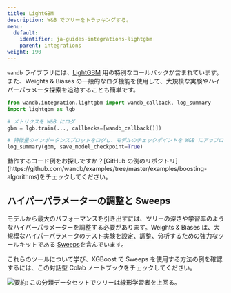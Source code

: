 ```yaml
---
title: LightGBM
description: W&B でツリーをトラッキングする。
menu:
  default:
    identifier: ja-guides-integrations-lightgbm
    parent: integrations
weight: 190
---
```


<Card title="Try in Colab" href="https://colab.research.google.com/github/wandb/examples/blob/master/colabs/boosting/Simple_LightGBM_Integration.ipynb" icon="python"/>

`wandb` ライブラリには、[LightGBM](https://lightgbm.readthedocs.io/en/latest/) 用の特別なコールバックが含まれています。また、Weights & Biases の一般的なログ機能を使用して、大規模な実験やハイパーパラメータ探索を追跡することも簡単です。

```python
from wandb.integration.lightgbm import wandb_callback, log_summary
import lightgbm as lgb

# メトリクスを W&B にログ
gbm = lgb.train(..., callbacks=[wandb_callback()])

# 特徴量のインポータンスプロットをログし、モデルのチェックポイントを W&B にアップロード
log_summary(gbm, save_model_checkpoint=True)
```

<Note>
動作するコード例をお探しですか？[GitHub の例のリポジトリ](https://github.com/wandb/examples/tree/master/examples/boosting-algorithms)をチェックしてください。
</Note>

## ハイパーパラメーターの調整と Sweeps

モデルから最大のパフォーマンスを引き出すには、ツリーの深さや学習率のようなハイパーパラメーターを調整する必要があります。Weights & Biases は、大規模なハイパーパラメータのテスト実験を設定、調整、分析するための強力なツールキットである [Sweeps](/ja/guides/models/sweeps/)を含んでいます。

これらのツールについて学び、XGBoost で Sweeps を使用する方法の例を確認するには、この対話型 Colab ノートブックをチェックしてください。

<Card title="Try in Colab" href="https://colab.research.google.com/github/wandb/examples/blob/master/colabs/boosting/Using_W%26B_Sweeps_with_XGBoost.ipynb" icon="python"/>

<Frame>
    <img src="/images/integrations/lightgbm_sweeps.png" alt="要約: この分類データセットでツリーは線形学習者を上回る。"  />
</Frame>
